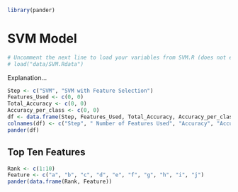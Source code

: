 

```r
library(pander)
```

# SVM Model

```r
# Uncomment the next line to load your variables from SVM.R (does not exist until you save.image() your model)
# load("data/SVM.Rdata")
```

Explanation...


```r
Step <- c("SVM", "SVM with Feature Selection")
Features_Used <- c(0, 0)
Total_Accuracy <- c(0, 0)
Accuracy_per_class <- c(0, 0)
df <- data.frame(Step, Features_Used, Total_Accuracy, Accuracy_per_class)
colnames(df) <- c("Step", " Number of Features Used", "Accuracy", "Accuracy by Class")
pander(df)
```

## Top Ten Features
```r
Rank <- c(1:10)
Feature <- c("a", "b", "c", "d", "e", "f", "g", "h", "i", "j")
pander(data.frame(Rank, Feature))
```


